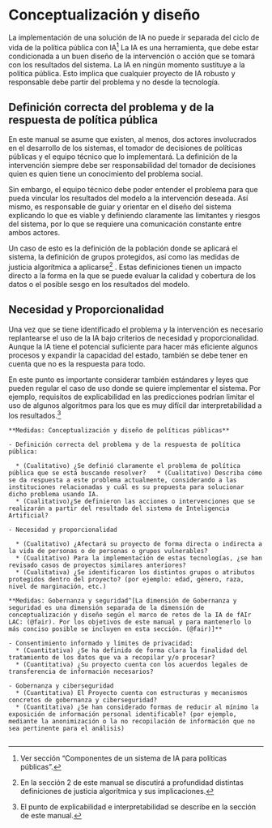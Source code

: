 # Conceptualización y diseño 
La implementación de una solución de IA no puede ir separada del ciclo de vida de la política pública con IA^[ Ver sección “Componentes de un sistema de IA para políticas públicas”.] La IA es una herramienta, que debe estar condicionada a un buen diseño de la intervención o acción que se tomará con los resultados del sistema. La IA en ningún momento sustituye a la política pública. Esto implica que cualquier proyecto de IA robusto y responsable debe partir del problema y no desde la tecnología. 

##  Definición correcta del problema y de la respuesta de política pública
En este manual se asume que existen, al menos, dos actores involucrados en el desarrollo de los sistemas, el tomador de decisiones de políticas públicas y el equipo técnico que lo implementará. La definición de la intervención siempre debe ser responsabilidad del tomador de decisiones quien es quien tiene un conocimiento del problema social. 

Sin embargo, el equipo técnico debe poder entender el problema para que pueda vincular los resultados del modelo a la intervención deseada. Así mismo, es responsable de guiar y orientar en el diseño del sistema explicando lo que es viable y definiendo claramente las limitantes y riesgos del sistema, por lo que se requiere una comunicación constante entre ambos actores. 

Un caso de esto es la definición de la población donde se aplicará el sistema, la definición de grupos protegidos, así como las medidas de justicia algorítmica a aplicarse^[En la sección 2 de este manual se discutirá a profundidad distintas definiciones de justicia algorítmica y sus implicaciones.]
. Estas definiciones tienen un impacto directo a la forma en la que se puede evaluar la calidad y cobertura de los datos o el posible sesgo en los resultados del modelo.

## Necesidad y Proporcionalidad

Una vez que se tiene identificado el problema y la intervención es necesario replantearse el uso de la IA bajo criterios de necesidad y proporcionalidad. Aunque la IA tiene el potencial suficiente para hacer más eficiente algunos procesos y expandir la capacidad del estado, también se debe tener en cuenta que no es la respuesta para todo.

En este punto es importante considerar también estándares y leyes que pueden regular el caso de uso donde se quiere implementar el sistema. Por ejemplo, requisitos de explicabilidad en las predicciones podrían limitar el uso de algunos algoritmos para los que es muy difícil dar interpretabilidad a los resultados.^[El punto de explicabilidad e interpretabilidad se describe en la sección de este manual.] 



```block2
**Medidas: Conceptualización y diseño de políticas públicas**

- Definición correcta del problema y de la respuesta de política pública:  
  
  *	(Cualitativo) ¿Se definió claramente el problema de política pública que se está buscando resolver?   *	(Cualitativo) Describa cómo se da respuesta a este problema actualmente, considerando a las instituciones relacionadas y cuál es su propuesta para solucionar dicho problema usando IA.
  * (Cualitativo)¿Se definieron las acciones o intervenciones que se realizarán a partir del resultado del sistema de Inteligencia Artificial?

- Necesidad y proporcionalidad 

  * (Cualitativo) ¿Afectará su proyecto de forma directa o indirecta a la vida de personas o de personas o grupos vulnerables?  
  * (Cualitativo) Para la implementación de estas tecnologías, ¿se han revisado casos de proyectos similares anteriores?  
  * (Cualitativa) ¿Se identificaron los distintos grupos o atributos protegidos dentro del proyecto? (por ejemplo: edad, género, raza, nivel de marginación, etc.)  

```


```block2
**Medidas: Gobernanza y seguridad^[La dimensión de Gobernanza y seguridad es una dimensión separada de la dimensión de conceptualización y diseño según el marco de retos de la IA de fAIr LAC: (@fair). Por los objetivos de este manual y para mantenerlo lo más conciso posible se incluyen en esta sección. (@fair)]**

- Consentimiento informado y límites de privacidad: 
  * (Cuantitativa) ¿Se ha definido de forma clara la finalidad del tratamiento de los datos que va a recopilar y/o procesar?
  * (Cuantitativa) ¿Su proyecto cuenta con los acuerdos legales de transferencia de información necesarios?
  
- Gobernanza y ciberseguridad 
  * (Cuantitativa) El Proyecto cuenta con estructuras y mecanismos concretos de gobernanza y ciberseguridad?
  * (Cuantitativa) ¿Se han considerado formas de reducir al mínimo la exposición de información personal identificable? (por ejemplo, mediante la anonimización o la no recopilación de información que no sea pertinente para el análisis)


```
